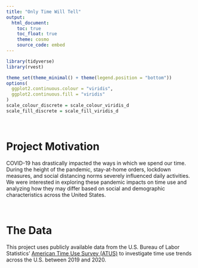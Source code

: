 ```yaml
---
title: "Only Time Will Tell"
output: 
  html_document:
    toc: true
    toc_float: true
    theme: cosmo
    source_code: embed 
---
```

``` r
library(tidyverse)
library(rvest)

theme_set(theme_minimal() + theme(legend.position = "bottom"))
options(
  ggplot2.continuous.colour = "viridis",
  ggplot2.continuous.fill = "viridis"
)
scale_colour_discrete = scale_colour_viridis_d
scale_fill_discrete = scale_fill_viridis_d

```



<p>&nbsp;</p>
<p align="center">

# Project Motivation
COVID-19 has drastically impacted the ways in which we spend our time. During the height of the pandemic, stay-at-home orders, lockdown measures, and social distancing norms severely influenced daily activities. We were interested in exploring these pandemic impacts on time use and analyzing how they may differ based on social and demographic characteristics across the United States.
<p>&nbsp;</p>
# The Data
This project uses publicly available data from the U.S. Bureau of Labor Statistics’ [American Time Use Survey (ATUS)](https://www.bls.gov/tus/datafiles-2020.htm) to investigate time use trends across the U.S. between 2019 and 2020.  
<p>&nbsp;</p>


